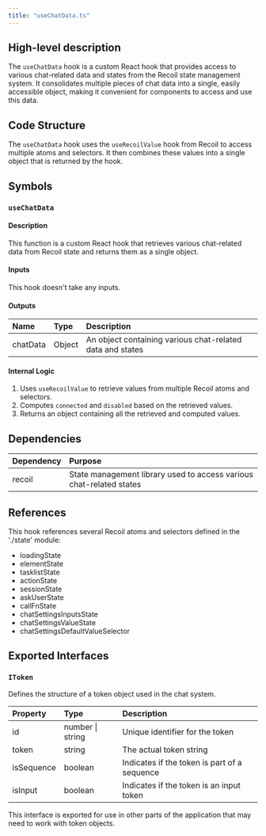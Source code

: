 ```yaml
---
title: "useChatData.ts"
---
```


## High-level description
The `useChatData` hook is a custom React hook that provides access to various chat-related data and states from the Recoil state management system. It consolidates multiple pieces of chat data into a single, easily accessible object, making it convenient for components to access and use this data.

## Code Structure
The `useChatData` hook uses the `useRecoilValue` hook from Recoil to access multiple atoms and selectors. It then combines these values into a single object that is returned by the hook.

## Symbols

### `useChatData`
#### Description
This function is a custom React hook that retrieves various chat-related data from Recoil state and returns them as a single object.

#### Inputs
This hook doesn't take any inputs.

#### Outputs
| Name | Type | Description |
|:-----|:-----|:------------|
| chatData | Object | An object containing various chat-related data and states |

#### Internal Logic
1. Uses `useRecoilValue` to retrieve values from multiple Recoil atoms and selectors.
2. Computes `connected` and `disabled` based on the retrieved values.
3. Returns an object containing all the retrieved and computed values.

## Dependencies
| Dependency | Purpose |
|:-----------|:--------|
| recoil | State management library used to access various chat-related states |

## References
This hook references several Recoil atoms and selectors defined in the './state' module:
- loadingState
- elementState
- tasklistState
- actionState
- sessionState
- askUserState
- callFnState
- chatSettingsInputsState
- chatSettingsValueState
- chatSettingsDefaultValueSelector

## Exported Interfaces
### `IToken`
Defines the structure of a token object used in the chat system.

| Property | Type | Description |
|:---------|:-----|:------------|
| id | number \| string | Unique identifier for the token |
| token | string | The actual token string |
| isSequence | boolean | Indicates if the token is part of a sequence |
| isInput | boolean | Indicates if the token is an input token |

This interface is exported for use in other parts of the application that may need to work with token objects.